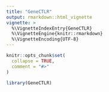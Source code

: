 ```yaml
---
title: "GeneCTLR"
output: rmarkdown::html_vignette
vignette: >
  %\VignetteIndexEntry{GeneCTLR}
  %\VignetteEngine{knitr::rmarkdown}
  %\VignetteEncoding{UTF-8}
---
```


```r
knitr::opts_chunk$set(
  collapse = TRUE,
  comment = "#>"
)
```

```r
library(GeneCTLR)
```
